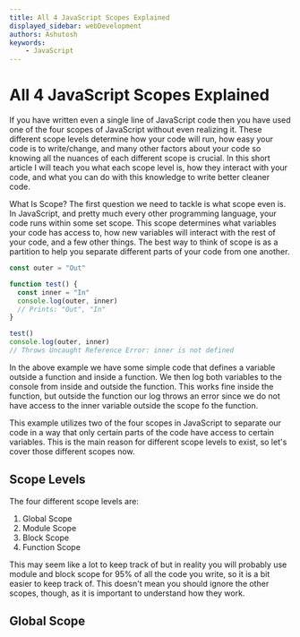 ```yaml
---
title: All 4 JavaScript Scopes Explained
displayed_sidebar: webDevelopment
authors: Ashutosh
keywords:
    - JavaScript
---
```


# All 4 JavaScript Scopes Explained

If you have written even a single line of JavaScript code then you have used one of the four scopes of JavaScript without even realizing it. 
These different scope levels determine how your code will run, how easy your code is to write/change, and many other factors about your code so knowing all the nuances of each different scope is crucial. 
In this short article I will teach you what each scope level is, how they interact with your code, and what you can do with this knowledge to write better cleaner code.

What Is Scope?
The first question we need to tackle is what scope even is. In JavaScript, and pretty much every other programming language, your code runs within some set scope. This scope determines what variables your code has access to, how new variables will interact with the rest of your code, and a few other things. The best way to think of scope is as a partition to help you separate different parts of your code from one another.

``` js
const outer = "Out"

function test() {
  const inner = "In"
  console.log(outer, inner)
  // Prints: "Out", "In"
}

test()
console.log(outer, inner)
// Throws Uncaught Reference Error: inner is not defined
```

In the above example we have some simple code that defines a variable outside a function and inside a function. We then log both variables to the console from inside and outside the function. This works fine inside the function, but outside the function our log throws an error since we do not have access to the inner variable outside the scope fo the function.

This example utilizes two of the four scopes in JavaScript to separate our code in a way that only certain parts of the code have access to certain variables. This is the main reason for different scope levels to exist, so let's cover those different scopes now.

## Scope Levels
The four different scope levels are:

<ol>
<li>Global Scope</li>
<li>Module Scope</li>
<li>Block Scope</li>
<li>Function Scope</li>
</ol>

This may seem like a lot to keep track of but in reality you will probably use module and block scope for 95% of all the code you write, so it is a bit easier to keep track of. This doesn't mean you should ignore the other scopes, though, as it is important to understand how they work.

## Global Scope
